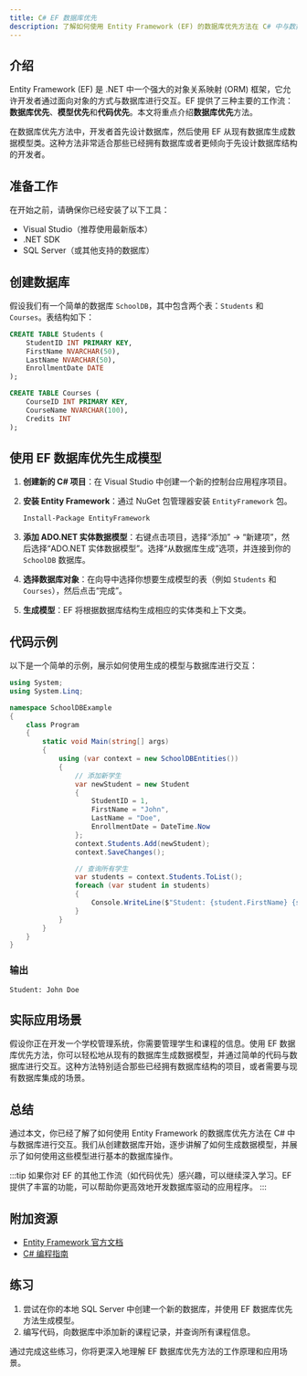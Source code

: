 ```yaml
---
title: C# EF 数据库优先
description: 了解如何使用 Entity Framework (EF) 的数据库优先方法在 C# 中与数据库进行交互。本文适合初学者，包含代码示例、实际案例和逐步讲解。
---
```


## 介绍

Entity Framework (EF) 是 .NET 中一个强大的对象关系映射 (ORM) 框架，它允许开发者通过面向对象的方式与数据库进行交互。EF 提供了三种主要的工作流：**数据库优先**、**模型优先**和**代码优先**。本文将重点介绍**数据库优先**方法。

在数据库优先方法中，开发者首先设计数据库，然后使用 EF 从现有数据库生成数据模型类。这种方法非常适合那些已经拥有数据库或者更倾向于先设计数据库结构的开发者。

## 准备工作

在开始之前，请确保你已经安装了以下工具：

- Visual Studio（推荐使用最新版本）
- .NET SDK
- SQL Server（或其他支持的数据库）

## 创建数据库

假设我们有一个简单的数据库 `SchoolDB`，其中包含两个表：`Students` 和 `Courses`。表结构如下：

```sql
CREATE TABLE Students (
    StudentID INT PRIMARY KEY,
    FirstName NVARCHAR(50),
    LastName NVARCHAR(50),
    EnrollmentDate DATE
);

CREATE TABLE Courses (
    CourseID INT PRIMARY KEY,
    CourseName NVARCHAR(100),
    Credits INT
);
```

## 使用 EF 数据库优先生成模型

1. **创建新的 C# 项目**：在 Visual Studio 中创建一个新的控制台应用程序项目。

2. **安装 Entity Framework**：通过 NuGet 包管理器安装 `EntityFramework` 包。

   ```bash
   Install-Package EntityFramework
   ```

3. **添加 ADO.NET 实体数据模型**：右键点击项目，选择“添加” -> “新建项”，然后选择“ADO.NET 实体数据模型”。选择“从数据库生成”选项，并连接到你的 `SchoolDB` 数据库。

4. **选择数据库对象**：在向导中选择你想要生成模型的表（例如 `Students` 和 `Courses`），然后点击“完成”。

5. **生成模型**：EF 将根据数据库结构生成相应的实体类和上下文类。

## 代码示例

以下是一个简单的示例，展示如何使用生成的模型与数据库进行交互：

```csharp
using System;
using System.Linq;

namespace SchoolDBExample
{
    class Program
    {
        static void Main(string[] args)
        {
            using (var context = new SchoolDBEntities())
            {
                // 添加新学生
                var newStudent = new Student
                {
                    StudentID = 1,
                    FirstName = "John",
                    LastName = "Doe",
                    EnrollmentDate = DateTime.Now
                };
                context.Students.Add(newStudent);
                context.SaveChanges();

                // 查询所有学生
                var students = context.Students.ToList();
                foreach (var student in students)
                {
                    Console.WriteLine($"Student: {student.FirstName} {student.LastName}");
                }
            }
        }
    }
}
```

### 输出

```
Student: John Doe
```

## 实际应用场景

假设你正在开发一个学校管理系统，你需要管理学生和课程的信息。使用 EF 数据库优先方法，你可以轻松地从现有的数据库生成数据模型，并通过简单的代码与数据库进行交互。这种方法特别适合那些已经拥有数据库结构的项目，或者需要与现有数据库集成的场景。

## 总结

通过本文，你已经了解了如何使用 Entity Framework 的数据库优先方法在 C# 中与数据库进行交互。我们从创建数据库开始，逐步讲解了如何生成数据模型，并展示了如何使用这些模型进行基本的数据库操作。

:::tip
如果你对 EF 的其他工作流（如代码优先）感兴趣，可以继续深入学习。EF 提供了丰富的功能，可以帮助你更高效地开发数据库驱动的应用程序。
:::

## 附加资源

- [Entity Framework 官方文档](https://docs.microsoft.com/en-us/ef/)
- [C# 编程指南](https://docs.microsoft.com/en-us/dotnet/csharp/programming-guide/)

## 练习

1. 尝试在你的本地 SQL Server 中创建一个新的数据库，并使用 EF 数据库优先方法生成模型。
2. 编写代码，向数据库中添加新的课程记录，并查询所有课程信息。

通过完成这些练习，你将更深入地理解 EF 数据库优先方法的工作原理和应用场景。